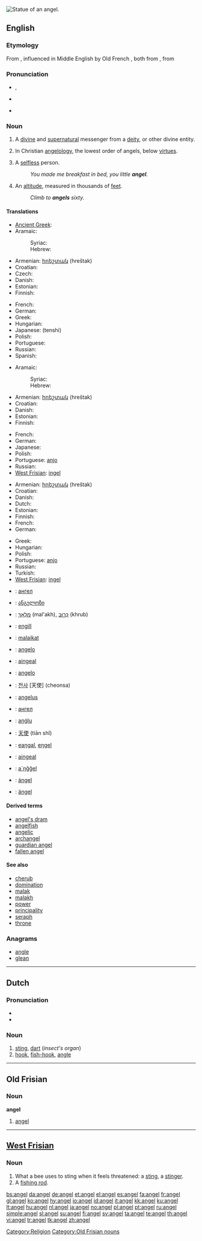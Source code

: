[[Image:Statue at Metairie Cemetery.jpg|thumb|right|Statue of an angel.]]
{{also|Angel|ángel}}
==English==

===Etymology===
From {{etyl|ang|en}} {{term|engel|lang=ang}}, influenced in Middle English by Old French {{term|angele|lang=fro}}, both from {{LL.}} {{term|angelus|lang=la}}, from {{etyl|grc|en}} {{term|ἄγγελος||messenger|tr=angelos|lang=grc|sc=polytonic}}

===Pronunciation===
* {{enPR|ānʹjəl}}, {{IPA|/ˈeɪn.dʒəl/}}
* {{audio|en-uk-angel.ogg|Audio (UK)}}
* {{audio|en-us-angel.ogg|Audio (US)}}
*: {{rhymes|eɪndʒəl}}

===Noun===
{{en-noun}}

# A [[divine]] and [[supernatural]] messenger from a [[deity]], or other divine entity.
# {{context|biblical tradition}} In Christian [[angelology]], the lowest order of angels, below [[virtue]]s.
# A [[selfless]] person.
#: ''You made me breakfast in bed, you little '''angel'''.''
# {{context|military slang}} An [[altitude]], measured in thousands of [[feet]].
#: ''Climb to '''angels''' sixty.''

====Translations====
{{trans-top|messenger from a deity}}
* [[Ancient Greek]]: {{tø|grc|ἄγγελος|sc=polytonic|tr=angelos|g=m}}
* Aramaic:
*: Syriac: {{tø|arc|ܡܠܐܟܐ|m||tr=mal'akhā, mal'akho|sc=Syrc}}
*: Hebrew: {{t-|he|מלאכא|m||tr=mal'akhā, mal'akho|sc=Hebr}}
* Armenian: [[հրեշտակ]] (hreštak)
* Croatian: {{t-|hr|anđeo|m}}
* Czech: {{t-|cs|anděl|m}}
* Danish: {{t+|da|engel|c}}
* Estonian: {{t|et|ingel}}
* Finnish: {{t+|fi|enkeli}}
{{trans-mid}}
* French: {{t+|fr|ange|m}}
* German: {{t+|de|Engel|m}}
* Greek: {{t+|el|άγγελος|m|tr=ángelos|sc=Grek}}
* Hungarian: {{t+|hu|angyal}}
* Japanese: {{t+|ja|天使|sc=Jpan}} (tenshi)
* Polish: {{t+|pl|anioł|m}}
* Portuguese: {{t+|pt|anjo|m}}
* Russian: {{t+|ru|ангел|m||tr=áng'el|sc=Cyrl}}
* Spanish: {{t+|es|ángel|m}}
{{trans-bottom}}

{{trans-top|in Christian angelology, the lowest order of angels}}
* Aramaic:
*: Syriac: {{tø|arc|ܡܠܐܟܐ|m||tr=mal'akhā, mal'akho|sc=Syrc}}
*: Hebrew: {{t-|he|מלאכא|m||tr=mal'akhā, mal'akho|sc=Hebr}}
* Armenian: [[հրեշտակ]] (hreštak)
* Croatian: {{t-|hr|anđeo|m}}
* Danish: {{t+|da|engel|c}}
* Estonian: {{t|et|ingel}}
* Finnish: {{t+|fi|enkeli}}
{{trans-mid}}
* French: {{t+|fr|ange|m}}
* German: {{t+|de|Engel|m}}
* Japanese: {{t+|ja|天使||tr=tenshi|sc=Jpan}}
* Polish: {{t+|pl|anioł|m}}
* Portuguese: [[anjo]] {{m}}
* Russian: {{t+|ru|ангел|m|tr=áng'el|sc=Cyrl}}
* [[West Frisian]]: [[ingel]]
{{trans-bottom}}

{{trans-top|selfless person}}
* Armenian: [[հրեշտակ]] (hreštak)
* Croatian: {{t-|hr|anđeo|m}}
* Danish: {{t+|da|engel|c}}
* Dutch: {{t+|nl|engel|m}}
* Estonian: {{t|et|ingel}}
* Finnish: {{t+|fi|enkeli}}
* French: {{t+|fr|ange|m}}
* German: {{t+|de|Engel|m}}
{{trans-mid}}
* Greek: {{t+|el|άγγελος|m|tr=ángelos|sc=Grek}}
* Hungarian: {{t+|hu|angyal}}
* Polish: {{t+|pl|anioł|m}}
* Portuguese: [[anjo]] {{m}}
* Russian: {{t+|ru|ангел|m||áng'el|sc=Cyrl}}
* Turkish: {{t-|tr|melek}}
* [[West Frisian]]: [[ingel]]
{{trans-bottom}}

{{checktrans-top}}
* {{ttbc|Bulgarian}}: [[ангел]] {{m}}
* {{ttbc|Georgian}}: [[ანგელოზი]]
* {{ttbc|Hebrew}}: [[מלאך|מַלְאָךְ]] {{m}} (mal'akh), [[כרוב|כְּרוּב]] {{m}} (khrub)
* {{ttbc|Icelandic}}: [[engill]] {{m}}
* {{ttbc|Indonesian}}: [[malaikat]]
* {{ttbc|Interlingua}}: [[angelo]]
* {{ttbc|Irish}}: [[aingeal]]
* {{ttbc|Italian}}: [[angelo]] {{m}}
{{trans-mid}}
* {{ttbc|Korean}}: [[천사]] [天使] (cheonsa)
* {{ttbc|Latin}}: [[angelus]] {{m}}
* {{ttbc|Macedonian}}: [[ангел]] {{m}}
* {{ttbc|Maltese}}: [[anġlu]] {{m}}
* {{ttbc|Mandarin Chinese}}: [[天使]] (tiān shǐ)
* {{ttbc|Northern Sami}}: [[eaŋgal]], [[eŋgel]]
* {{ttbc|Scottish Gaelic}}: [[aingeal]] {{m}}
* {{ttbc|Skolt Sami}}: [[a´ŋǧǧel]]
* {{ttbc|Spanish}}: [[ángel]] {{m}}
* {{ttbc|Swedish}}: [[ängel]] {{c}}
{{trans-bottom}}

====Derived terms====
* [[angel's dram]]
* [[angelfish]]
* [[angelic]]
* [[archangel]]
* [[guardian angel]]
* [[fallen angel]]

====See also====
* [[cherub]]
* [[domination]]
* [[malak]]
* [[malakh]]
* [[power]]
* [[principality]]
* [[seraph]]
* [[throne]]

===Anagrams===
* [[angle]]
* [[glean]]

[[Category:Religion]]

----

==Dutch==

===Pronunciation===
* {{audio|Nl-angel.ogg|audio}}
* {{IPA|/ˈaŋəl/|lang=nl}}

===Noun===
{{nl-noun|g=m|angels|angeltje}}

# [[sting]], [[dart]] (''insect's organ'')
# [[hook]], [[fish-hook]], [[angle]]

----

==Old Frisian==

===Noun===
'''angel'''

# [[#English|angel]]

[[Category:Old Frisian nouns]]

----

==[[West Frisian]]==

===Noun===
{{infl|fy|noun}}

# What a bee uses to sting when it feels threatened: a [[sting]], a [[stinger]].
# A [[fishing rod]].

[[bs:angel]]
[[da:angel]]
[[de:angel]]
[[et:angel]]
[[el:angel]]
[[es:angel]]
[[fa:angel]]
[[fr:angel]]
[[gl:angel]]
[[ko:angel]]
[[hy:angel]]
[[io:angel]]
[[id:angel]]
[[it:angel]]
[[kk:angel]]
[[ku:angel]]
[[lt:angel]]
[[hu:angel]]
[[nl:angel]]
[[ja:angel]]
[[no:angel]]
[[pl:angel]]
[[pt:angel]]
[[ru:angel]]
[[simple:angel]]
[[sl:angel]]
[[su:angel]]
[[fi:angel]]
[[sv:angel]]
[[ta:angel]]
[[te:angel]]
[[th:angel]]
[[vi:angel]]
[[tr:angel]]
[[tk:angel]]
[[zh:angel]]